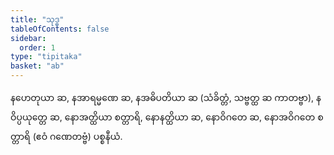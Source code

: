 ```yaml
---
title: "သုဒ္ဓ"
tableOfContents: false
sidebar:
  order: 1
type: "tipitaka"
basket: "ab"
---
```



<DynamicBreadcrumb />

<Division number="54">

<Paragraph number="2864">
နဟေတုယာ ဆ, နအာရမ္မဏေ ဆ, နအဓိပတိယာ ဆ (သံခိတ္တံ, သဗ္ဗတ္ထ ဆ ကာတဗ္ဗာ), နဝိပ္ပယုတ္တေ ဆ, နောအတ္ထိယာ စတ္တာရိ, နောနတ္ထိယာ ဆ, နောဝိဂတေ ဆ, နောအဝိဂတေ စတ္တာရိ (ဧဝံ ဂဏေတဗ္ဗံ)

</Paragraph>
</Division>

<Paragraph number="2865" type="center">
ပစ္စနီယံ.
</Paragraph>